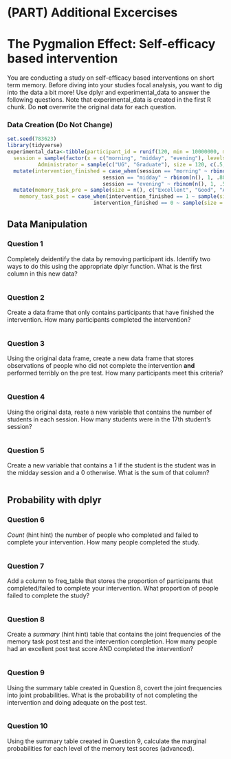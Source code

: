 # (PART) Additional Excercises {-}

# The Pygmalion Effect: Self-efficacy based intervention
You are conducting a study on self-efficacy based interventions on short term memory. Before diving into your studies focal analysis, you want to dig into the data a bit more! Use dplyr and experimental_data to answer the following questions. Note that experimental_data is created in the first R chunk. Do **not** overwrite the original data for each question. 

### Data Creation (Do Not Change)

```r
set.seed(783623)
library(tidyverse)
experimental_data<-tibble(participant_id = runif(120, min = 10000000, max = 99999999),
  session = sample(factor(x = c("morning", "midday", "evening"), levels = c("morning", "midday", "evening"), ordered = TRUE), size = 120, replace = TRUE, prob = c(.25, .30, .45)),
          Administrator = sample(c("UG", "Graduate"), size = 120, c(.5, .5), replace = TRUE))%>%
  mutate(intervention_finished = case_when(session == "morning" ~ rbinom(n(), 1, .75),
                               session == "midday" ~ rbinom(n(), 1, .80), 
                               session == "evening" ~ rbinom(n(), 1, .5)))%>%
  mutate(memory_task_pre = sample(size = n(), c("Excellent", "Good", "Adequate", "Poor", "Terrible"), replace = TRUE, prob = c(.15, .2, .15, .2, .3)),
    memory_task_post = case_when(intervention_finished == 1 ~ sample(size = n(), c("Excellent", "Good", "Adequate", "Poor", "Terrible"), replace = TRUE, prob = c(.3, .4, .2, .05, .05)),
                            intervention_finished == 0 ~ sample(size = n(), c("Excellent", "Good", "Adequate", "Poor", "Terrible"), replace = TRUE, prob = c(.2, .2, .3, .1, .2))))
```

## Data Manipulation

### Question 1
Completely deidentify the data by removing participant ids. Identify two ways to do this using the appropriate dplyr function. What is the first column in this new data?

```r
```


### Question 2
Create a data frame that only contains participants that have finished the intervention. How many participants completed the intervention?

```r
```

### Question 3
Using the original data frame, create a new data frame that stores observations of people who did not complete the intervention **and** performed terribly on the pre test. How many participants meet this criteria?

```r
```

### Question 4
Using the original data, reate a new variable that contains the number of students in each session. How many students were in the 17th student's session?

```r
```

### Question 5
Create a new variable that contains a 1 if the student is the student was in the midday session and a 0 otherwise. What is the sum of that column?

```r
```

## Probability with dplyr

### Question 6
*Count* (hint hint) the number of people who completed and failed to complete your intervention. How many people completed the study.  
```r

```

### Question 7
Add a column to freq_table that stores the proportion of participants that completed/failed to complete your intervention. What proportion of people failed to complete the study? 
```r

```

### Question 8
Create a *summary* (hint hint) table that contains the joint frequencies of the memory task post test and the intervention completion. How many people had an excellent post test score AND completed the intervention?

```r

```


### Question 9
Using the summary table created in Question 8, covert the joint frequencies into joint probabilities. What is the probability of not completing the intervention and doing adequate on the post test.
```r

```

### Question 10
Using the summary table created in Question 9, calculate the marginal probabilities for each level of the memory test scores (advanced). 
```r

```

